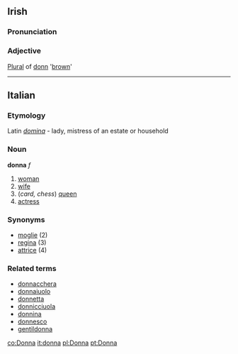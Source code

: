 ==Irish==
===Pronunciation===
{{IPA|[ˈdunə]}}
===Adjective===
[[Plural]] of [[donn]] '[[brown]]'

----

==Italian==
===Etymology===
Latin ''[[domina]]'' - lady, mistress of an estate or household
===Noun===
'''donna''' ''f''

# [[woman]]
# [[wife]]
# (''card, chess'') [[queen]]
# [[actress]]

===Synonyms===
*[[moglie]] (2)
*[[regina]] (3)
*[[attrice]] (4)

===Related terms===
*[[donnacchera]]
*[[donnaiuolo]]
*[[donnetta]]
*[[donnicciuola]]
*[[donnina]]
*[[donnesco]]
*[[gentildonna]]

[[co:Donna]]
[[it:donna]]
[[pl:Donna]]
[[pt:Donna]]
